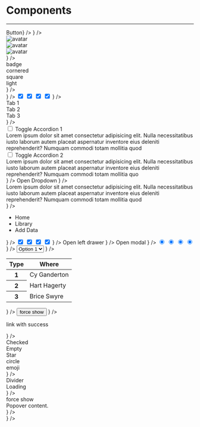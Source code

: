 
# Components

---

<div className="grid xl:grid-cols-2 gap-4">
  <ComponentOverviewCard
    name={'Button'}
    href={'button'}
    component={<button className="btn solid success">Button</button>}
  />
  <ComponentOverviewCard
    name={'Input'}
    href={'input'}
    component={<input className="!input outline info" placeholder={'sira input component'} />}
  />
  <ComponentOverviewCard
    name={'Avatar'}
    href={'avatar'}
    component={
      <>
        <div className="avatar">
          <img alt="avatar" src="https://picsum.photos/id/64/200/200" />
        </div>
        <div className="avatar square">
          <img alt="avatar" src="https://picsum.photos/id/64/200/200" />
        </div>
        <div className="avatar ring danger hidden xl:block">
          <img alt="avatar" src="https://picsum.photos/id/64/200/200" />
        </div>
      </>
    }
  />
  <ComponentOverviewCard
    name={'Badge'}
    href={'badge'}
    component={
      <>
        <div className="badge solid success">badge</div>
        <div className="badge solid success cornered">cornered</div>
        <div className="badge solid success square">square</div>
        <div className="badge light success">light</div>
      </>
    }
  />
  <ComponentOverviewCard
    name={'Loader'}
    href={'loader'}
    component={
      <>
        <div className="loader bw">
          <div className="bar-bounce"></div>
        </div>
        <div className="loader bw">
          <div className="spin"></div>
        </div>
        <div className="loader bw">
          <div className="flow-cross"></div>
        </div>
        <div className="loader bw">
          <div className="ping-wave"></div>
        </div>
        <div className="loader bw">
          <div className="dot-flash"></div>
        </div>
      </>
    }
  />
  <ComponentOverviewCard
    name={'Switch'}
    href={'switch'}
    component={
      <>
        <input checked className="switch bw" type="checkbox" />
        <input checked className="switch success" type="checkbox" />
        <input checked className="switch warn" type="checkbox" />
        <input checked className="switch danger" type="checkbox" />
      </>
    }
  />
  <ComponentOverviewCard
    name={'Tabs'}
    href={'tabs'}
    component={
      <>
        <div className="!tabs boxed danger pill">
          <div className="tab p-4">Tab 1</div>
          <div className="tab p-4">Tab 2</div>
          <div className="tab active p-4">Tab 3</div>
        </div>
      </>
    }
  />
  <ComponentOverviewCard
    name={'Accordion'}
    href={'accordion'}
    component={
      <>
        <div className="accordion-group bordered success">
          <div className="accordion">
            <input className="toggle" id="accordion-bordered-success-1" type="checkbox" />
            <label className="title" form="accordion-bordered-success-1">
              Toggle Accordion 1
            </label>
            <div className="content">
              <div className="min-h-0">
                Lorem ipsum dolor sit amet consectetur adipisicing elit. Nulla necessitatibus iusto laborum autem
                placeat aspernatur inventore eius deleniti reprehenderit? Numquam commodi totam mollitia quod
              </div>
            </div>
          </div>
          <div className="accordion">
            <input className="toggle" id="accordion-bordered-success-2" type="checkbox" />
            <label className="title" form="accordion-bordered-success-2">
              Toggle Accordion 2
            </label>
            <div className="content">
              <div className="min-h-0">
                Lorem ipsum dolor sit amet consectetur adipisicing elit. Nulla necessitatibus iusto laborum autem
                placeat aspernatur inventore eius deleniti reprehenderit? Numquam commodi totam mollitia quo
              </div>
            </div>
          </div>
        </div>
      </>
    }
  />
  <ComponentOverviewCard
    name={'Dropdown'}
    href={'dropdown'}
    component={
      <>
        <label className="btn solid success">Open Dropdown</label>
      </>
    }
  />
  <ComponentOverviewCard
    name={'Prompt'}
    href={'prompt'}
    component={
      <>
        <div className="prompt success">
          <div className="content">
            Lorem ipsum dolor sit amet consectetur adipisicing elit. Nulla necessitatibus iusto laborum autem placeat
            aspernatur inventore eius deleniti reprehenderit? Numquam commodi totam mollitia quod
          </div>
        </div>
      </>
    }
  />
  <ComponentOverviewCard
    name={'Breadcrumbs'}
    href={'breadcrumbs'}
    component={
      <>
        <div className="breadcrumbs bw">
          <ul>
            <li>Home</li>
            <li>Library</li>
            <li>Add Data</li>
          </ul>
        </div>
      </>
    }
  />
  <ComponentOverviewCard
    name={'Checkbox'}
    href={'checkbox'}
    component={
      <>
        <input checked className="bw checkbox" type="checkbox" />
        <input checked className="success checkbox" type="checkbox" />
        <input checked className="warn checkbox" type="checkbox" />
        <input checked className="danger checkbox" type="checkbox" />
      </>
    }
  />
  <ComponentOverviewCard
    name={'Drawer'}
    href={'drawer'}
    component={
      <>
        <label className="btn solid danger w-fit">Open left drawer</label>
      </>
    }
  />
  <ComponentOverviewCard
    name={'Modal'}
    href={'modal'}
    component={
      <>
        <label className="btn solid warn w-fit">Open modal</label>
      </>
    }
  />
  <ComponentOverviewCard
    name={'Radio'}
    href={'radio'}
    component={
      <>
        <input checked className="radio success" type="radio" />
        <input checked className="radio warn" type="radio" />
        <input checked className="radio danger" type="radio" />
        <input checked className="radio bw" type="radio" />
      </>
    }
  />
  <ComponentOverviewCard
    name={'Select'}
    href={'select'}
    component={
      <>
        <select className="select success">
          <option>Option 1</option>
          <option>Option 2</option>
          <option>Option 3</option>
        </select>
      </>
    }
  />
  <ComponentOverviewCard
    name={'Table'}
    href={'table'}
    component={
      <>
        <table className="!table success">
          <thead>
            <tr>
              <th>Type</th>
              <th>Where</th>
            </tr>
          </thead>
          <tbody>
            <tr>
              <th>1</th>
              <td>Cy Ganderton</td>
            </tr>
            <tr>
              <th>2</th>
              <td>Hart Hagerty</td>
            </tr>
            <tr>
              <th>3</th>
              <td>Brice Swyre</td>
            </tr>
          </tbody>
        </table>
      </>
    }
  />
  <ComponentOverviewCard
    name={'Tooltip'}
    href={'tooltip'}
    component={
      <>
        <span className="tooltip danger right show" data-tooltip="hello">
          <button className="btn solid">force show</button>
        </span>
      </>
    }
  />
  <ComponentOverviewCard
    name={'Link'}
    href={'link'}
    component={
      <>
        <p className="link success ghost">link with success</p>
      </>
    }
  />
  <ComponentOverviewCard
    name={'Steps'}
    href={'steps'}
    component={
      <>
        <div className="steps danger top">
          <div className="step active" data-content="✓">
            Checked
          </div>
          <div className="step active" data-content="">
            Empty
          </div>
          <div className="step" data-content="★">
            Star
          </div>
          <div className="step" data-content="●">
            circle
          </div>
          <div className="step" data-content="💪">
            emoji
          </div>
        </div>
      </>
    }
  />
  <ComponentOverviewCard
    name={'Divider'}
    href={'divider'}
    component={
      <>
        <div className="grid gap-4 w-full">
          <div className="divider">Divider</div>
          <div className="divider">
            <div className="loader bw xs opacity-70">
              <div className="spin"></div>
            </div>
            <div>Loading</div>
          </div>
        </div>
      </>
    }
  />
  <ComponentOverviewCard
    name={'Popover'}
    href={'popover'}
    component={
      <>
        <div class="popover open">
          <label class="trigger btn solid" tabindex="0">
            force show
          </label>
          <div class="content right-center" tabindex="0">
            <div class="arrow"></div>
            <div class="p-4 text-sm">Popover content.</div>
          </div>
        </div>
      </>
    }
  />
  <ComponentOverviewCard
    name={'Progress'}
    href={'progress'}
    component={
      <>
        <div class="progress indeterminate colored success"></div>
      </>
    }
  />
</div>
